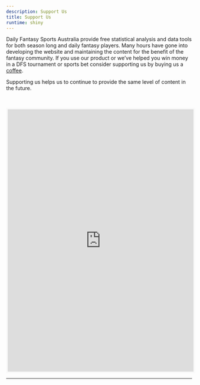 ```yaml
---
description: Support Us
title: Support Us
runtime: shiny
---
```


Daily Fantasy Sports Australia provide free statistical analysis and data tools for both season long and daily fantasy players. Many hours have gone into developing the website and maintaining the content for the benefit of the fantasy community. If you use our product or we've helped you win money in a DFS tournament or sports bet consider supporting us by buying us a [coffee](https://ko-fi.com/dfsaustralia){target="_blank"}.

Supporting us helps us to continue to provide the same level of content in the future.

\

<center>

<iframe id='kofiframe' src='https://ko-fi.com/dfsaustralia/?hidefeed=true&widget=true&embed=true&preview=true' style='border:none;width:100%;padding:4px;background:#f9f9f9;' height='712' title='dfsaustralia'></iframe>

</center>
---

